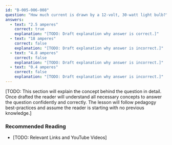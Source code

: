 ```yaml
---
id: "B-005-006-008"
question: "How much current is drawn by a 12-volt, 30-watt light bulb?"
answers:
  - text: "2.5 amperes"
    correct: true
    explanation: "[TODO: Draft explanation why answer is correct.]"
  - text: "18 amperes"
    correct: false
    explanation: "[TODO: Draft explanation why answer is incorrect.]"
  - text: "4.8 amperes"
    correct: false
    explanation: "[TODO: Draft explanation why answer is incorrect.]"
  - text: "0.4 amperes"
    correct: false
    explanation: "[TODO: Draft explanation why answer is incorrect.]"
---
```


[TODO: This section will explain the concept behind the question in detail. Once drafted the reader will understand all necessary concepts to answer the question confidently and correctly. The lesson will follow pedagogy best-practices and assume the reader is starting with no previous knowledge.]

### Recommended Reading

- [TODO: Relevant Links and YouTube Videos]
